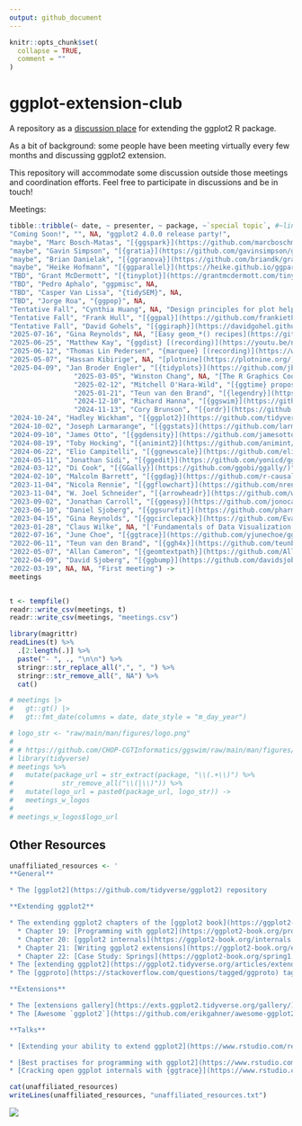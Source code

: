 ```yaml
---
output: github_document
---
```


<!-- README.md is generated from README.Rmd. Please edit that file -->

```r
knitr::opts_chunk$set(
  collapse = TRUE,
  comment = ""
)
```

# ggplot-extension-club


A repository as a [discussion place](https://github.com/teunbrand/ggplot-extension-club/discussions) for extending the ggplot2 R package. 

As a bit of background: some people have been meeting virtually every few months and discussing ggplot2 extension. 

This repository will accommodate some discussion outside those meetings and coordination efforts.  Feel free to participate in discussions and be in touch!


Meetings:


```r
tibble::tribble(~ date, ~ presenter, ~ package, ~`special topic`, #~link,
"Coming Soon!", "", NA, "ggplot2 4.0.0 release party!",
"maybe", "Marc Bosch-Matas", "[{ggspark}](https://github.com/marcboschmatas/ggspark)", NA,
"maybe", "Gavin Simpson", "[{gratia}](https://github.com/gavinsimpson/gratia)", NA,
"maybe", "Brian Danielak", "[{ggranova}](https://github.com/briandk/granovaGG)", NA,
"maybe", "Heike Hofmann", "[{ggparallel}](https://heike.github.io/ggparallel/)", NA,
"TBD", "Grant McDermott", "[{tinyplot}](https://grantmcdermott.com/tinyplot/)", NA,
"TBD", "Pedro Aphalo", "ggpmisc", NA,
"TBD", "Casper Van Lissa", "{tidySEM}", NA,
"TBD", "Jorge Roa", "{ggpop}", NA,
"Tentative Fall", "Cynthia Huang", NA, "Design principles for plot helper functions",
"Tentative Fall", "Frank Hull", "[{ggpal}](https://github.com/frankiethull/ggpal2)", "ggplot2 and LLMs",
"Tentative Fall", "David Gohels", "[{ggiraph}](https://davidgohel.github.io/ggiraph/)", "ggplot2 and interactivity",
"2025-07-16", "Gina Reynolds", NA, "[Easy geom_*() recipes](https://github.com/EvaMaeRey/easy-geom-recipes) X the ggplot2 4.0.0 release",
"2025-06-25", "Matthew Kay", "{ggdist} [(recording)](https://youtu.be/n5s2S2yQHc0?si=A1WXzFV5TTRfY680)", NA, # 2pm Chicago
"2025-06-12", "Thomas Lin Pedersen", "{marquee} [(recording)](https://www.youtube.com/watch?v=tuluvJLUGeo)", NA, #9pm CEST - Thursday
"2025-05-07", "Hassan Kibirige", NA, "[plotnine](https://plotnine.org/): A Grammar of Graphics for Python, [(recording)](https://www.youtube.com/watch?v=tVeG7z2IgeA)",
"2025-04-09", "Jan Broder Engler", "[{tidyplots}](https://github.com/jbengler/tidyplots/)", NA,
                "2025-03-05", "Winston Chang", NA, "[The R Graphics Cookbook](https://r-graphics.org/) & ggproto [(recording)](https://www.youtube.com/watch?v=wyLNiPT6aWA)",
                "2025-02-12", "Mitchell O'Hara-Wild", "[{ggtime} proposal](https://github.com/mitchelloharawild/talk-ggextenders-ggtime)", NA,
                "2025-01-21", "Teun van den Brand", "[{legendry}](https://github.com/teunbrand/legendry)", NA,
                "2024-12-10", "Richard Hanna", "[{ggswim}](https://github.com/CHOP-CGTInformatics/ggswim)", NA,
                "2024-11-13", "Cory Brunson", "[{ordr}](https://github.com/corybrunson/ordr/)", NA,
"2024-10-24", "Hadley Wickham", "[{ggplot2}](https://github.com/tidyverse/ggplot2/)", "Thoughts on the ggplot2 extension ecosystem [(recording)](https://www.youtube.com/watch?v=kjjcgdkowXs&feature=youtu.be)",
"2024-10-02", "Joseph Larmarange", "[{ggstats}](https://github.com/larmarange/ggstats/)", "gglikert() and geom_likert()",
"2024-09-10", "James Otto", "[{ggdensity}](https://github.com/jamesotto852/ggdensity/)", "IRL extension culture", 
"2024-08-19", "Toby Hocking", "[{animint2}](https://github.com/animint/animint2)", NA, 
"2024-06-22", "Elio Campitelli", "[{ggnewscale}](https://github.com/eliocamp/ggnewscale/)", NA,
"2024-05-11", "Jonathan Sidi", "[{ggedit}](https://github.com/yonicd/ggedit)", NA,
"2024-03-12", "Di Cook", "[{GGally}](https://github.com/ggobi/ggally/)", "A conversation with Di Cook ",
"2024-02-10", "Malcolm Barrett", "[{ggdag}](https://github.com/r-causal/ggdag/)", NA,
"2023-11-04", "Nicola Rennie", "[{ggflowchart}](https://github.com/nrennie/ggflowchart)", NA,
"2023-11-04", "W. Joel Schneider", "[{arrowheadr}](https://github.com/wjschne/arrowheadr)", NA,
"2023-09-02", "Jonathan Carroll", "[{ggeasy}](https://github.com/jonocarroll/ggeasy/)", NA,
"2023-06-10", "Daniel Sjoberg", "[{ggsurvfit}](https://github.com/pharmaverse/ggsurvfit/)", NA,
"2023-04-15", "Gina Reynolds", "[{ggcirclepack}](https://github.com/EvaMaeRey/ggcirclepack)", NA,
"2023-01-28", "Claus Wilke", NA, "['Fundamentals of Data Visualization'](https://github.com/clauswilke/dataviz) book project",
"2022-07-16", "June Choe", "[{ggtrace}](https://github.com/yjunechoe/ggtrace/)", NA,
"2022-06-11", "Teun van den Brand", "[{ggh4x}](https://github.com/teunbrand/ggh4x/)", NA,
"2022-05-07", "Allan Cameron", "[{geomtextpath}](https://github.com/AllanCameron/geomtextpath/)", NA,
"2022-04-09", "David Sjoberg", "[{ggbump}](https://github.com/davidsjoberg/ggbump)", NA,
"2022-03-19", NA, NA, "First meeting") ->
meetings


t <- tempfile()
readr::write_csv(meetings, t)
readr::write_csv(meetings, "meetings.csv")

library(magrittr)
readLines(t) %>% 
  .[2:length(.)] %>% 
  paste("- ", ., "\n\n") %>% 
  stringr::str_replace_all(",", ", ") %>% 
  stringr::str_remove_all(", NA") %>% 
  cat()

# meetings |>
#   gt::gt() |>
#   gt::fmt_date(columns = date, date_style = "m_day_year")

# logo_str <- "raw/main/man/figures/logo.png"
# 
# # https://github.com/CHOP-CGTInformatics/ggswim/raw/main/man/figures/logo.png
# library(tidyverse)
# meetings %>% 
#   mutate(package_url = str_extract(package, "\\(.+\\)") %>% 
#            str_remove_all("\\(|\\)")) %>% 
#   mutate(logo_url = paste0(package_url, logo_str)) ->
#   meetings_w_logos
# 
# meetings_w_logos$logo_url
```



<!-- -   [{animint2}](https://github.com/animint/animint2), Toby Hocking, August 19, 2024 -->
<!-- Past meetings -->

<!-- -   [{ggnewscale}](https://eliocamp.github.io/ggnewscale/), Elio Campitelli, June 22/23, 2024 -->

<!-- -   [{ggedit}](https://yonicd.github.io/ggedit/), Jonathan Sidi, May 11, 2024 -->

<!-- -   A conversation with Di Cook, early extension and [{GGally}](https://ggobi.github.io/ggally/), March 12/13, 2024 -->

<!-- -   [{ggdag}](https://r-causal.github.io/ggdag/), Malcolm Barrett, Feb 10, 2024 -->

<!-- -   [{ggflowchart}](https://nrennie.rbind.io/ggflowchart/) Nicola Rennie & [{arrowheadr}](https://wjschne.github.io/arrowheadr/) W. Joel Schneider Nov 4, 2023 -->

<!-- -   [{ggeasy}](https://jonocarroll.github.io/ggeasy/) Jonathan Carroll, Sept 2, 2023 -->

<!-- -   [{ggsurvfit}](https://www.danieldsjoberg.com/ggsurvfit/), Daniel Sjoberg, June 10, 2023 -->

<!-- -   [{ggcirclepack}](https://github.com/EvaMaeRey/ggcirclepack), Gina Reynolds, April 15, 2023 -->

<!-- -   [*Fundamentals of Data Visualization*](), Claus Wilke, Jan 28, 2023 -->

<!-- -   [{ggtrace}](https://yjunechoe.github.io/ggtrace/), June Choe, July 16, 2022 -->

<!-- -   [{ggh4x}](https://teunbrand.github.io/ggh4x/), Teun Van Den Brand, June 11, 2022 -->

<!-- -   [{geomtextpath}](https://allancameron.github.io/geomtextpath/) Allan Cameron May 7, 2022 -->

<!-- -   [{ggbump}](https://github.com/davidsjoberg/ggbump) David Sjoberg, April 9, 2022 -->


## Other Resources

```r
unaffiliated_resources <- '
**General**

* The [ggplot2](https://github.com/tidyverse/ggplot2) repository

**Extending ggplot2**

* The extending ggplot2 chapters of the [ggplot2 book](https://ggplot2-book.org/):
  * Chapter 19: [Programming with ggplot2](https://ggplot2-book.org/programming.html)
  * Chapter 20: [ggplot2 internals](https://ggplot2-book.org/internals.html)
  * Chapter 21: [Writing ggplot2 extensions](https://ggplot2-book.org/extensions.html)
  * Chapter 22: [Case Study: Springs](https://ggplot2-book.org/spring1.html)
* The [extending ggplot2](https://ggplot2.tidyverse.org/articles/extending-ggplot2.html) vignette
* The [ggproto](https://stackoverflow.com/questions/tagged/ggproto) tag on StackOverflow

**Extensions**

* The [extensions gallery](https://exts.ggplot2.tidyverse.org/gallery/)
* The [Awesome `ggplot2`](https://github.com/erikgahner/awesome-ggplot2) repository

**Talks**

* [Extending your ability to extend ggplot2](https://www.rstudio.com/resources/rstudioconf-2020/extending-your-ability-to-extend-ggplot2/) by Thomas Lin Pederson at rstudio::conf 2020

* [Best practises for programming with ggplot2](https://www.rstudio.com/resources/rstudioconf-2020/best-practices-for-programming-with-ggplot2/) by Dewey Dunnington at rstudio::conf 2020
* [Cracking open ggplot internals with {ggtrace}](https://www.rstudio.com/resources/rstudioconf-2020/best-practices-for-programming-with-ggplot2/) by June Choe at rstudio::conf 2022'

cat(unaffiliated_resources)
writeLines(unaffiliated_resources, "unaffiliated_resources.txt")
```



![](https://github.com/teunbrand/ggplot-extension-club/blob/main/ggextenders-hex_files/figure-html/unnamed-chunk-1-1.png?raw=true)

